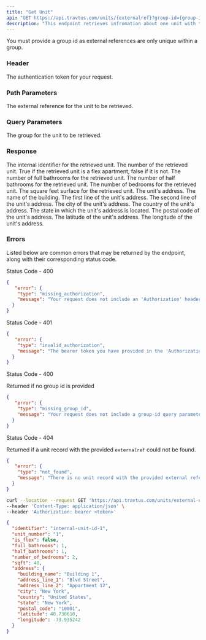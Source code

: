 ```yaml
---
title: "Get Unit"
api: "GET https://api.travtus.com/units/{externalref}?group-id={group-id}/"
description: "This endpoint retrieves infromation about one unit with the provided external reference for the provided group."
---
```


You must provide a group id as external references are only unique within a group.

### Header

<ParamField header="Authorization" type="string" default="none" required>
  The authentication token for your request.
</ParamField>

### Path Parameters

<ParamField path="externalref" type="string" default="none" required>
  The external reference for the unit to be retrieved.
</ParamField>

### Query Parameters

<ParamField path="group-id" type="string" default="none" required>
  The group for the unit to be retrieved.
</ParamField>

### Response

<ResponseField name="identifier" type="string">
  The internal identifier for the retrieved unit.
</ResponseField>

<ResponseField name="unit_number" type="string">
  The number of the retrieved unit.
</ResponseField>

<ResponseField name="is_flex" type="boolean">
  True if the retrieved unit is a flex apartment, false if it is not.
</ResponseField>

<ResponseField name="full_bathrooms" type="integer">
  The number of full bathrooms for the retrieved unit.
</ResponseField>

<ResponseField name="half_bathrooms" type="integer">
  The number of half bathrooms for the retrieved unit.
</ResponseField>

<ResponseField name="number_of_bedrooms" type="integer">
  The number of bedrooms for the retrieved unit.
</ResponseField>

<ResponseField name="sqft" type="integer">
  The square feet surface for the retrieved unit.
</ResponseField>

<ResponseField name="address" type="object">
  The unit's address.

<Expandable title="address">
  <ResponseField name="building_name" type="string">
    The name of the building.
  </ResponseField>
  <ResponseField name="address_line_1" type="string">
    The first line of the unit's address.
  </ResponseField>
  <ResponseField name="address_line_2" type="string">
    The second line of the unit's address.
  </ResponseField>
  <ResponseField name="city" type="string">
    The city of the unit's address.
  </ResponseField>
  <ResponseField name="country" type="string">
    The country of the unit's address.
  </ResponseField>
  <ResponseField name="state" type="string">
    The state in which the unit's address is located.
  </ResponseField>
  <ResponseField name="postal_code" type="string">
    The postal code of the unit's address.
  </ResponseField>
  <ResponseField name="latitude" type="float">
    The latitude of the unit's address.
  </ResponseField>
  <ResponseField name="longitude" type="float">
    The longitude of the unit's address.
  </ResponseField>
</Expandable>

</ResponseField>

### Errors

Listed below are common errors that may be returned by the endpoint, along with their corresponding status code.

Status Code - 400
```json Missing Authorization header
{
   "error": {
    "type": "missing_authorization",
    "message": "Your request does not include an 'Authorization' header with a bearer token for your account."
  }
}
```

Status Code - 401
```json Invalid/Expired Authorization header bearer token value
{
   "error": {
    "type": "invalid_authorization",
    "message": "The bearer token you have provided in the 'Authorization' header is invalid."
  }
}
```

Status Code - 400

Returned if no group id is provided
```json No group id provided
{
   "error": {
    "type": "missing_group_id",
    "message": "Your request does not include a group-id query parameter. You must provide one as external references are only unique within a group."
  }
}
```

Status Code - 404

Returned if a unit record with the provided `externalref` could not be found.
```json No unit record found for the provided externalref
{
   "error": {
    "type": "not_found",
    "message": "There is no unit record with the provided external reference or internal id."
  }
}
```

<RequestExample>

```bash Example Request
curl --location --request GET 'https://api.travtus.com/units/external-unit-ref-1/' \
--header 'Content-Type: application/json' \
--header 'Authorization: bearer <token>'
```

</RequestExample>

<ResponseExample>

```json Response
{
  "identifier": "internal-unit-id-1",
  "unit_number": "1",
  "is_flex": false,
  "full_bathrooms": 1,
  "half_bathrooms": 1,
  "number_of_bedrooms": 2,
  "sqft": 40,
  "address": {
    "building_name": "Building 1",
    "address_line_1": "Blvd Street",
    "address_line_2": "Appartment 12",
    "city": "New York",
    "country": "United States",
    "state": "New York",
    "postal_code": "10001",
    "latitude": 40.730610,
    "longitude": -73.935242
  }
}
```

</ResponseExample>
